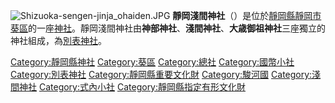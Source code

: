 {{expand|time=2015-12-14T09:43:53+00:00}}
{{unreferenced|time=2015-12-14T09:43:53+00:00}}
[[File:Shizuoka-sengen-jinja_ohaiden.JPG|thumb]]
'''靜岡淺間神社'''（{{lang-ja|静岡浅間神社}}）是位於[[靜岡縣|靜岡縣]][[靜岡市|靜岡市]][[葵區|葵區]]的一座[[神社|神社]]。靜岡淺間神社由'''神部神社'''、'''淺間神社'''、'''大歳御祖神社'''三座獨立的神社組成，為[[別表神社|別表神社]]。
{{commonscat|Shizuoka-Sengen-jinja}}
{{Authority control}}

{{coord|35|07|19|N|138|55|08|E|region:JP_type:landmark|display=title}}

{{近代社格制度}}

[[Category:靜岡縣神社|Category:靜岡縣神社]]
[[Category:葵區|Category:葵區]]
[[Category:總社|Category:總社]]
[[Category:國幣小社|Category:國幣小社]]
[[Category:別表神社|Category:別表神社]]
[[Category:靜岡縣重要文化財|Category:靜岡縣重要文化財]]
[[Category:駿河國|Category:駿河國]]
[[Category:淺間神社|Category:淺間神社]]
[[Category:式內小社|Category:式內小社]]
[[Category:靜岡縣指定有形文化財|Category:靜岡縣指定有形文化財]]